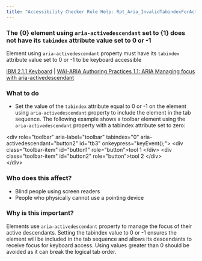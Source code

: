 ```yaml
---
title: "Accessibility Checker Rule Help: Rpt_Aria_InvalidTabindexForActivedescendant"
---
```


<div className="toolHelp">
<Row>
<Column colLg={11} colMd={5} colSm={4} className="toolMain">

<div id="locLevel"></div>

### The {0} element using `aria-activedescendant` set to {1} does not have its `tabindex` attribute value set to 0 or -1  
Element using `aria-activedescendant` property must have its `tabindex` attribute value set to 0 or -1 to be keyboard accessible

[IBM 2.1.1 Keyboard](http://www.ibm.com/able/guidelines/ci162/keyboard.html) | [WAI-ARIA Authoring Practices 1.1: ARIA Managing focus with aria-activedescendant](https://www.w3.org/TR/wai-aria-practices-1.1/#kbd_focus_activedescendant)

<div id="locSnippet"></div>

### What to do

 * Set the value of the `tabindex` attribute equal to 0 or -1 on the element using `aria-activedescendant` property to include the element in the tab sequence.
The following example shows a toolbar element using the `aria-activedescendant` property with a tabindex attribute set to zero:

<CodeSnippet type="multi" light={true}>&lt;div role="toolbar" aria-label="toolbar" tabindex="0" aria-activedescendant="button2" id="tb3" onkeypress="keyEvent();"&gt;
         &lt;div class="toolbar-item" id="button1" role="button"&gt;tool 1 &lt;/div&gt;
         &lt;div class="toolbar-item" id="button2" role="button"&gt;tool 2 &lt;/div&gt;  
&lt;/div&gt;  </CodeSnippet>

</Column>
<Column colLg={5} colMd={3} colSm={4} className="toolLeft">

### Who does this affect?

* Blind people using screen readers
* People who physically cannot use a pointing device

### Why is this important?

Elements use `aria-activedescendant` property to manage the focus of their active descendants. 
Setting the tabindex value to 0 or -1  ensures the element will be included in the tab sequence and allows its descendants to receive focus for keyboard access. 
Using values greater than 0 should be avoided as it can break the logical tab order.

</Column>
</Row>
</div>

